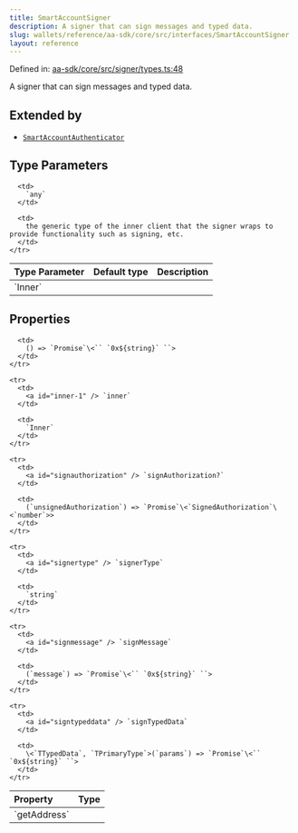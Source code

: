 ```yaml
---
title: SmartAccountSigner
description: A signer that can sign messages and typed data.
slug: wallets/reference/aa-sdk/core/src/interfaces/SmartAccountSigner
layout: reference
---
```


Defined in: [aa-sdk/core/src/signer/types.ts:48](https://github.com/alchemyplatform/aa-sdk/blob/5b9429f0f16dcd4ff822527b8de589e19e88faa7/aa-sdk/core/src/signer/types.ts#L48)

A signer that can sign messages and typed data.

## Extended by

- [`SmartAccountAuthenticator`](SmartAccountAuthenticator.mdx)

## Type Parameters

<table>
  <thead>
    <tr>
      <th align="left">Type Parameter</th>
      <th align="left">Default type</th>
      <th align="left">Description</th>
    </tr>
  </thead>

  <tbody>
    <tr>
      <td>
        `Inner`
      </td>

      <td>
        `any`
      </td>

      <td>
        the generic type of the inner client that the signer wraps to provide functionality such as signing, etc.
      </td>
    </tr>

  </tbody>
</table>

## Properties

<table>
  <thead>
    <tr>
      <th align="left">Property</th>
      <th align="left">Type</th>
    </tr>
  </thead>

  <tbody>
    <tr>
      <td>
        <a id="getaddress" /> `getAddress`
      </td>

      <td>
        () => `Promise`\<`` `0x${string}` ``>
      </td>
    </tr>

    <tr>
      <td>
        <a id="inner-1" /> `inner`
      </td>

      <td>
        `Inner`
      </td>
    </tr>

    <tr>
      <td>
        <a id="signauthorization" /> `signAuthorization?`
      </td>

      <td>
        (`unsignedAuthorization`) => `Promise`\<`SignedAuthorization`\<`number`>>
      </td>
    </tr>

    <tr>
      <td>
        <a id="signertype" /> `signerType`
      </td>

      <td>
        `string`
      </td>
    </tr>

    <tr>
      <td>
        <a id="signmessage" /> `signMessage`
      </td>

      <td>
        (`message`) => `Promise`\<`` `0x${string}` ``>
      </td>
    </tr>

    <tr>
      <td>
        <a id="signtypeddata" /> `signTypedData`
      </td>

      <td>
        \<`TTypedData`, `TPrimaryType`>(`params`) => `Promise`\<`` `0x${string}` ``>
      </td>
    </tr>

  </tbody>
</table>
